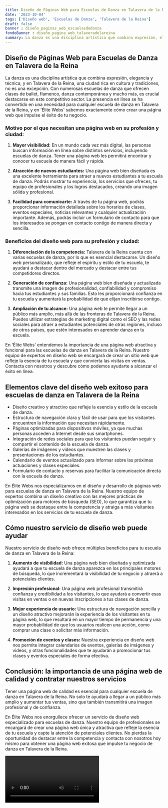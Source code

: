 ```yaml
---
title: Diseño de Páginas Web para Escuelas de Danza en Talavera de la Reina
date: '2023-10-04'
tags: ['Diseño web', 'Escuelas de Danza', 'Talavera de la Reina']
draft: false
banner : diseño_paginas_web_escuelasdedanza
fondoBanner : diseño_pagina_web_talaveradelareina
summary: La danza es una disciplina artística que combina expresión, elegancia y técnica, y en Talavera de la Reina, una ciudad rica en cultura y tradiciones, no es una excepción. Con numerosas escuelas de danza que ofrecen clases de ballet, flamenco, danza contemporánea y mucho más, es crucial destacarse en este competitivo sector. La presencia en línea se ha convertido en una necesidad para cualquier escuela de danza en Talavera de la Reina, y en 'Élite Webs' sabemos exactamente cómo crear una página web que impulse el éxito de tu negocio.
---
```


## Diseño de Páginas Web para Escuelas de Danza en Talavera de la Reina

La danza es una disciplina artística que combina expresión, elegancia y técnica, y en Talavera de la Reina, una ciudad rica en cultura y tradiciones, no es una excepción. Con numerosas escuelas de danza que ofrecen clases de ballet, flamenco, danza contemporánea y mucho más, es crucial destacarse en este competitivo sector. La presencia en línea se ha convertido en una necesidad para cualquier escuela de danza en Talavera de la Reina, y en 'Élite Webs' sabemos exactamente cómo crear una página web que impulse el éxito de tu negocio.

### Motivo por el que necesitan una página web en su profesión y ciudad:

1. **Mayor visibilidad:** En un mundo cada vez más digital, las personas buscan información en línea sobre distintos servicios, incluyendo escuelas de danza. Tener una página web les permitirá encontrar y conocer tu escuela de manera fácil y rápida.

2. **Atracción de nuevos estudiantes:** Una página web bien diseñada es una excelente herramienta para atraer a nuevos estudiantes a tu escuela de danza. Podrás mostrar tu experiencia, los servicios que ofreces, tu equipo de profesionales y los logros destacados, creando una imagen sólida y profesional.

3. **Facilidad para comunicarte:** A través de tu página web, podrás proporcionar información detallada sobre los horarios de clases, eventos especiales, noticias relevantes y cualquier actualización importante. Además, podrás incluir un formulario de contacto para que los interesados se pongan en contacto contigo de manera directa y sencilla.

### Beneficios del diseño web para su profesión y ciudad:

1. **Diferenciación de la competencia:** Talavera de la Reina cuenta con varias escuelas de danza, por lo que es esencial destacarse. Un diseño web personalizado, que refleje el espíritu y estilo de tu escuela, te ayudará a destacar dentro del mercado y destacar entre tus competidores directos.

2. **Generación de confianza:** Una página web bien diseñada y actualizada transmite una imagen de profesionalidad, confiabilidad y compromiso hacia tus estudiantes y sus familias. Esto les proporcionará confianza en tu escuela y aumentará la probabilidad de que elijan inscribirse contigo.

3. **Ampliación de tu alcance:** Una página web te permite llegar a un público más amplio, más allá de las fronteras de Talavera de la Reina. Puedes utilizar estrategias de marketing digital como el SEO y las redes sociales para atraer a estudiantes potenciales de otras regiones, incluso de otros países, que estén interesados en aprender danza en tu escuela.

En 'Élite Webs' entendemos la importancia de una página web atractiva y funcional para las escuelas de danza en Talavera de la Reina. Nuestro equipo de expertos en diseño web se encargará de crear un sitio web que refleje la esencia de tu escuela y que convierta las visitas en ventas. Contacta con nosotros y descubre cómo podemos ayudarte a alcanzar el éxito en línea.

<GifSeo />

<Cta />

## Elementos clave del diseño web exitoso para escuelas de danza en Talavera de la Reina

- Diseño creativo y atractivo que refleje la esencia y estilo de la escuela de danza.
- Estructura de navegación clara y fácil de usar para que los visitantes encuentren la información que necesitan rápidamente.
- Páginas optimizadas para dispositivos móviles, ya que muchas personas acceden a Internet desde sus smartphones.
- Integración de redes sociales para que los visitantes puedan seguir y compartir el contenido de la escuela de danza.
- Galerías de imágenes y videos que muestren las clases y presentaciones de los estudiantes.
- Calendario de eventos actualizado para informar sobre las próximas actuaciones y clases especiales.
- Formulario de contacto y reservas para facilitar la comunicación directa con la escuela de danza.

En Élite Webs nos especializamos en el diseño y desarrollo de páginas web para escuelas de danza en Talavera de la Reina. Nuestro equipo de expertos combina un diseño creativo con las mejores prácticas de optimización para motores de búsqueda (SEO), lo que garantiza que tu página web se destaque entre la competencia y atraiga a más visitantes interesados en los servicios de tu escuela de danza.

## Cómo nuestro servicio de diseño web puede ayudar

Nuestro servicio de diseño web ofrece múltiples beneficios para tu escuela de danza en Talavera de la Reina:

1. **Aumento de visibilidad:** Una página web bien diseñada y optimizada ayudará a que tu escuela de danza aparezca en los principales motores de búsqueda, lo que incrementará la visibilidad de tu negocio y atraerá a potenciales clientes.

2. **Impresión profesional:** Una página web profesional transmitirá confianza y credibilidad a los visitantes, lo que ayudará a convertir esas visitas en ventas o en nuevas inscripciones a tus clases de danza.

3. **Mejor experiencia de usuario:** Una estructura de navegación sencilla y un diseño atractivo mejorarán la experiencia de los visitantes en tu página web, lo que resultará en un mayor tiempo de permanencia y una mayor probabilidad de que los usuarios realicen una acción, como comprar una clase o solicitar más información.

4. **Promoción de eventos y clases:** Nuestra experiencia en diseño web nos permite integrar calendarios de eventos, galerías de imágenes y videos, y otras funcionalidades que te ayudarán a promocionar tus clases y eventos especiales de forma efectiva.

## Conclusión: la importancia de una página web de calidad y contratar nuestros servicios

Tener una página web de calidad es esencial para cualquier escuela de danza en Talavera de la Reina. No solo te ayudará a llegar a un público más amplio y aumentar tus ventas, sino que también transmitirá una imagen profesional y de confianza.

En Élite Webs nos enorgullece ofrecer un servicio de diseño web especializado para escuelas de danza. Nuestro equipo de profesionales se encargará de crear una página web única y atractiva que refleje la esencia de tu escuela y capte la atención de potenciales clientes. No pierdas la oportunidad de destacar entre la competencia y contacta con nosotros hoy mismo para obtener una página web exitosa que impulse tu negocio de danza en Talavera de la Reina.

<Video />

<CtaBot job='Escuelas de Danza' city='Talavera de la Reina'/>

<Gmaps query='Talavera de la Reina+españa+maps' />